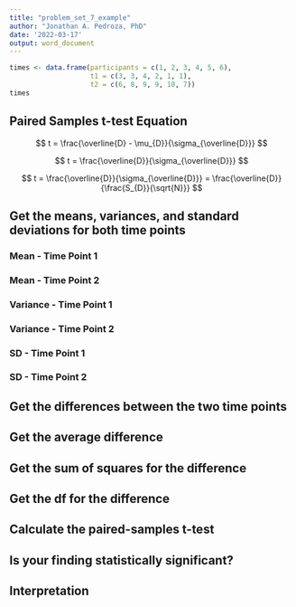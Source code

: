 ```yaml
---
title: "problem_set_7_example"
author: "Jonathan A. Pedroza, PhD"
date: '2022-03-17'
output: word_document
---
```


```r
times <- data.frame(participants = c(1, 2, 3, 4, 5, 6),
                    t1 = c(3, 3, 4, 2, 1, 1),
                    t2 = c(6, 8, 9, 9, 10, 7))
times
```


## Paired Samples t-test Equation

$$
t = \frac{\overline{D} - \mu_{D}}{\sigma_{\overline{D}}}
$$

$$
t = \frac{\overline{D}}{\sigma_{\overline{D}}}
$$

$$
t = \frac{\overline{D}}{\sigma_{\overline{D}}} = \frac{\overline{D}}{\frac{S_{D}}{\sqrt{N}}}
$$

## Get the means, variances, and standard deviations for both time points

### Mean - Time Point 1

### Mean - Time Point 2

### Variance - Time Point 1

### Variance - Time Point 2

### SD - Time Point 1

### SD - Time Point 2

## Get the differences between the two time points

## Get the average difference 

## Get the sum of squares for the difference

## Get the df for the difference

## Calculate the paired-samples t-test

## Is your finding statistically significant?

## Interpretation